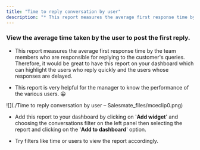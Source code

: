 ```yaml
---
title: "Time to reply conversation by user"
description: "* This report measures the average first response time by the team members who are responsible for replying to the customer's queries. Therefore, it..."
---
```


### View the average time taken by the user to post the first reply.


*   This report measures the average first response time by the team members who are responsible for replying to the customer's queries. Therefore, it would be great to have this report on your dashboard which can highlight the users who reply quickly and the users whose responses are delayed.

*   This report is very helpful for the manager to know the performance of the various users. 😀

![](./Time to reply conversation by user – Salesmate_files/mceclip0.png)


*   Add this report to your dashboard by clicking on '**Add widget**' and choosing the conversations filter on the left panel then selecting the report and clicking on the '**Add to dashboard**' option.

*   Try filters like time or users to view the report accordingly.
